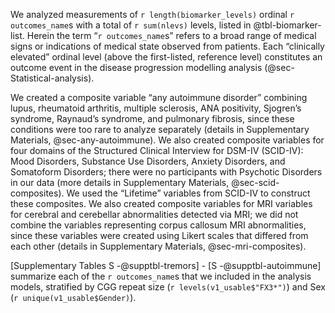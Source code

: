 
We analyzed measurements of 
`r length(biomarker_levels)` ordinal `r outcomes_name`s
with a total of `r sum(nlevs)` levels, 
listed in @tbl-biomarker-list.
Herein the term "`r outcomes_name`s" refers to 
a broad range of medical signs 
or indications of medical state 
observed from patients.
Each "clinically elevated" ordinal level 
(above the first-listed, reference level) 
constitutes an outcome event 
in the disease progression modelling analysis 
(@sec-Statistical-analysis).

We created a composite variable "any autoimmune disorder" combining
lupus, rheumatoid arthritis, 
multiple sclerosis, ANA positivity, Sjogren's syndrome, Raynaud's syndrome, 
and pulmonary fibrosis, 
since these conditions were too rare to analyze separately
(details in Supplementary Materials, @sec-any-autoimmune).
We also created composite variables for 
four domains of the Structured Clinical Interview for DSM-IV (SCID-IV):
Mood Disorders, 
Substance Use Disorders, 
Anxiety Disorders, and 
Somatoform Disorders;
there were no participants with Psychotic Disorders in our data
(more details in Supplementary Materials, @sec-scid-composites).
We used the "Lifetime" variables from SCID-IV to construct these composites.
We also created composite variables for 
MRI variables for cerebral and cerebellar abnormalities detected via MRI;
we did not combine the variables representing corpus callosum MRI abnormalities,
since these variables were created using Likert scales that differed from each other
(details in Supplementary Materials, @sec-mri-composites).

[Supplementary Tables S -@supptbl-tremors] - [S -@supptbl-autoimmune] 
summarize each of the `r outcomes_name`s that we included in the analysis models, 
stratified by 
CGG repeat size (`r levels(v1_usable$"FX3*")`) 
and 
Sex (`r unique(v1_usable$Gender)`).
